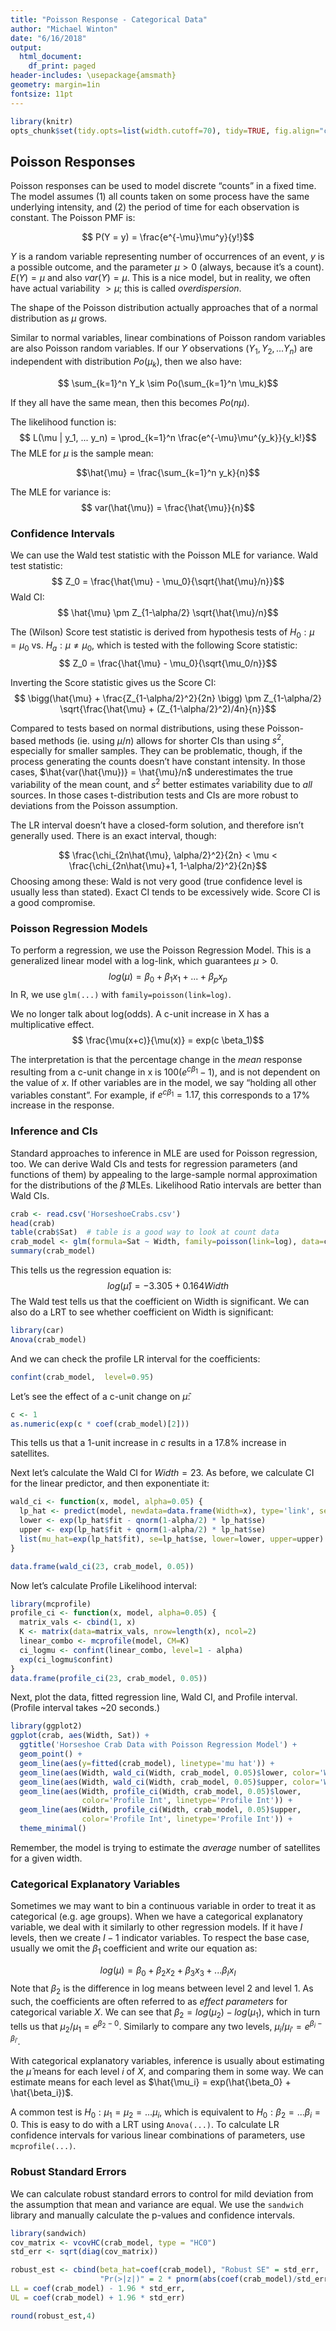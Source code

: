 ```yaml
---
title: "Poisson Response - Categorical Data"
author: "Michael Winton"
date: "6/16/2018"
output:
  html_document:
    df_print: paged
header-includes: \usepackage{amsmath}
geometry: margin=1in
fontsize: 11pt
---
```


```r
library(knitr)
opts_chunk$set(tidy.opts=list(width.cutoff=70), tidy=TRUE, fig.align="center")
```

## Poisson Responses

Poisson responses can be used to model discrete "counts" in a fixed time.  The model assumes (1) all counts taken on some process have the same underlying intensity, and (2) the period of time for each observation is constant.  The Poisson PMF is:

$$ P(Y = y) = \frac{e^{-\mu}\mu^y}{y!}$$

$Y$ is a random variable representing number of occurrences of an event, $y$ is a possible outcome, and the parameter $\mu>0$ (always, because it's a count).  $E(Y) = \mu$ and also $var(Y) = \mu$.  This is a nice model, but in reality, we often have actual variability $> \mu$; this is called _overdispersion_. 

The shape of the Poisson distribution actually approaches that of a normal distribution as $\mu$ grows.

Similar to normal variables, linear combinations of Poisson random variables are also Poisson random variables.  If our $Y$ observations ($Y_1, Y_2, ... Y_n$) are independent with distribution $Po(\mu_k)$, then we also have:

$$ \sum_{k=1}^n Y_k \sim Po(\sum_{k=1}^n \mu_k)$$

If they all have the same mean, then this becomes $Po(n \mu)$.

The likelihood function is:
$$ L(\mu | y_1, ... y_n) = \prod_{k=1}^n \frac{e^{-\mu}\mu^{y_k}}{y_k!}$$
The MLE for $\mu$ is the sample mean: 

$$\hat{\mu} = \frac{\sum_{k=1}^n y_k}{n}$$

The MLE for variance is:
$$ var(\hat{\mu}) = \frac{\hat{\mu}}{n}$$

### Confidence Intervals


We can use the Wald test statistic with the Poisson MLE for variance.  Wald test statistic:
$$ Z_0 = \frac{\hat{\mu} - \mu_0}{\sqrt{\hat{\mu}/n}}$$
Wald CI:
$$ \hat{\mu} \pm Z_{1-\alpha/2} \sqrt{\hat{\mu}/n}$$

The (Wilson) Score test statistic is derived from hypothesis tests of $H_0: \mu = \mu_0$ vs. $H_a: \mu \ne \mu_0$, which is tested with the following Score statistic:
$$ Z_0 = \frac{\hat{\mu} - \mu_0}{\sqrt{\mu_0/n}}$$

Inverting the Score statistic gives us the Score CI:
$$ \bigg(\hat{\mu} + \frac{Z_{1-\alpha/2}^2}{2n} \bigg) \pm Z_{1-\alpha/2} \sqrt{\frac{\hat{\mu} + (Z_{1-\alpha/2}^2)/4n}{n}}$$

Compared to tests based on normal distributions, using these Poisson-based methods (ie. using $\mu/n$) allows for shorter CIs than using $s^2$, especially for smaller samples.  They can be problematic, though, if the process generating the counts doesn't have constant intensity.  In those cases, $\hat{var(\hat{\mu})} = \hat{\mu}/n$ underestimates the true variability of the mean count, and $s^2$ better estimates variability due to _all_ sources.  In those cases t-distribution tests and CIs are more robust to deviations from  the Poisson assumption.

The LR interval doesn't have a closed-form solution, and therefore isn't generally used.  There is an exact interval, though:

$$ \frac{\chi_{2n\hat{\mu}, \alpha/2}^2}{2n} < \mu <  \frac{\chi_{2n\hat{\mu}+1, 1-\alpha/2}^2}{2n}$$
Choosing among these: Wald is not very good (true confidence level is usually less than stated).  Exact CI tends to be excessively wide.  Score CI is a good compromise.  

### Poisson Regression Models

To perform a regression, we use the Poisson Regression Model.  This is a generalized linear model with a log-link, which guarantees $\mu>0$.
$$log(\mu) = \beta_0 + \beta_1 x_1 + ... + \beta_p x_p$$
In R, we use `glm(...)` with `family=poisson(link=log)`.  

We no longer talk about log(odds).  A c-unit increase in X has a multiplicative effect.
$$ \frac{\mu(x+c)}{\mu(x)} = exp(c \beta_1)$$

The interpretation is that the percentage change in the *mean* response resulting from a c-unit change in x is $100(e^{c\beta_1} - 1)$, and is not dependent on the value of $x$.  If other variables are in the model, we say "holding all other variables constant".  For example, if $e^{c\beta_1}=1.17$, this corresponds to a 17% increase in the response.

### Inference and CIs

Standard approaches to inference in MLE are used for Poisson regression, too.  We can derive Wald CIs and tests for regression parameters (and functions of them) by appealing to the large-sample normal approximation for the distributions of the $\hat{\beta}$ MLEs.  Likelihood Ratio intervals are better than Wald CIs.

```r
crab <- read.csv('HorseshoeCrabs.csv')
head(crab)
table(crab$Sat)  # table is a good way to look at count data
crab_model <- glm(formula=Sat ~ Width, family=poisson(link=log), data=crab)
summary(crab_model)
```
This tells us the regression equation is:
$$ log(\hat{\mu}) = -3.305 + 0.164 Width$$
The Wald test tells us that the coefficient on Width is significant.  We can also do a LRT to see whether coefficient on Width is significant:
```r
library(car)
Anova(crab_model)
```

And we can check the profile LR interval for the coefficients:
```r
confint(crab_model,  level=0.95)
```

Let's see the effect of a c-unit change on $\hat{\mu}$:
```r
c <- 1
as.numeric(exp(c * coef(crab_model)[2]))
```

This tells us that a 1-unit increase in $c$ results in a 17.8% increase in satellites.

Next let's calculate the Wald CI for $Width=23$.  As before, we calculate CI for the linear predictor, and then exponentiate it:

```r
wald_ci <- function(x, model, alpha=0.05) {
  lp_hat <- predict(model, newdata=data.frame(Width=x), type='link', se=TRUE)  # need 'link' to get LP
  lower <- exp(lp_hat$fit - qnorm(1-alpha/2) * lp_hat$se)
  upper <- exp(lp_hat$fit + qnorm(1-alpha/2) * lp_hat$se)
  list(mu_hat=exp(lp_hat$fit), se=lp_hat$se, lower=lower, upper=upper)
}

data.frame(wald_ci(23, crab_model, 0.05))
```

Now let's calculate Profile Likelihood interval:
```r
library(mcprofile)
profile_ci <- function(x, model, alpha=0.05) {
  matrix_vals <- cbind(1, x)
  K <- matrix(data=matrix_vals, nrow=length(x), ncol=2)
  linear_combo <- mcprofile(model, CM=K)
  ci_logmu <- confint(linear_combo, level=1 - alpha)
  exp(ci_logmu$confint)
}
data.frame(profile_ci(23, crab_model, 0.05))
```

Next, plot the data, fitted regression line, Wald CI, and Profile interval.  (Profile interval takes ~20 seconds.)

```r
library(ggplot2)
ggplot(crab, aes(Width, Sat)) +
  ggtitle('Horseshoe Crab Data with Poisson Regression Model') +
  geom_point() +
  geom_line(aes(y=fitted(crab_model), linetype='mu hat')) +
  geom_line(aes(Width, wald_ci(Width, crab_model, 0.05)$lower, color='Wald CI', linetype='Wald CI')) +
  geom_line(aes(Width, wald_ci(Width, crab_model, 0.05)$upper, color='Wald CI', linetype='Wald CI')) +
  geom_line(aes(Width, profile_ci(Width, crab_model, 0.05)$lower,
                color='Profile Int', linetype='Profile Int')) +
  geom_line(aes(Width, profile_ci(Width, crab_model, 0.05)$upper,
                color='Profile Int', linetype='Profile Int')) +
  theme_minimal()
```

Remember, the model is trying to estimate the _average_ number of satellites for a given width.  

### Categorical Explanatory Variables

Sometimes we may want to bin a continuous variable in order to treat it as categorical (e.g. age groups).  When we have a categorical explanatory variable, we deal with it similarly to other regression models.  If it have $I$ levels, then we create $I-1$ indicator variables. To respect the base case, usually we omit the $\beta_1$ coefficient and write our equation as:

$$ log(\mu) = \beta_0 + \beta_2x_2 + \beta_3 x_3 + ... \beta_I x_I$$
Note that $\beta_2$ is the difference in log means between level 2 and level 1.  As such, the coefficients are often referred to as _effect parameters_ for categorical variable $X$.  We can see that $\beta_2 = log(\mu_2) - log(\mu_1)$, which in turn tells us that $\mu_2 / \mu_1 = e^{\beta_2 - 0}$.  Similarly to compare any two levels, $\mu_i / \mu_{i'} = e^{\beta_i - \beta_{i'}}$.

With categorical explanatory variables, inference is usually about estimating the $\hat{\mu}$ means for each level $i$ of $X$, and comparing them in some way.  We can estimate means for each level as $\hat{\mu_i} = exp(\hat{\beta_0} + \hat{\beta_i})$.

A common test is $H_0: \mu_1 = \mu_2 = ... \mu_i$, which is equivalent to $H_0:\beta_2 = ... \beta_i=0$. This is easy to do with a LRT using `Anova(...)`.  To calculate LR confidence intervals for various linear combinations of parameters, use `mcprofile(...)`.

### Robust Standard Errors

We can calculate robust standard errors to control for mild deviation from the assumption that mean and variance are equal.  We use the `sandwich` library and manually calculate the p-values and confidence intervals.

```r
library(sandwich)
cov_matrix <- vcovHC(crab_model, type = "HC0")
std_err <- sqrt(diag(cov_matrix))

robust_est <- cbind(beta_hat=coef(crab_model), "Robust SE" = std_err,
                    "Pr(>|z|)" = 2 * pnorm(abs(coef(crab_model)/std_err), lower.tail=FALSE),
LL = coef(crab_model) - 1.96 * std_err,
UL = coef(crab_model) + 1.96 * std_err)

round(robust_est,4)

```
